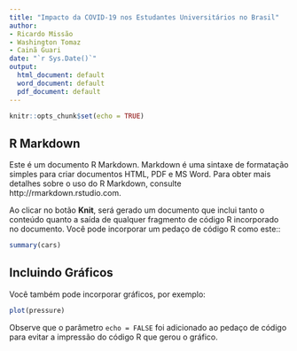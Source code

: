 ```yaml
---
title: "Impacto da COVID-19 nos Estudantes Universitários no Brasil"
author:
- Ricardo Missão
- Washington Tomaz
- Cainã Guari
date: "`r Sys.Date()`"
output:
  html_document: default
  word_document: default
  pdf_document: default
---
```


```r
knitr::opts_chunk$set(echo = TRUE)
```

## R Markdown

Este é um documento R Markdown. Markdown é uma sintaxe de formatação simples para criar documentos HTML, PDF e MS Word. Para obter mais detalhes sobre o uso do R Markdown, consulte http://rmarkdown.rstudio.com.

Ao clicar no botão **Knit**, será gerado um documento que inclui tanto o conteúdo quanto a saída de qualquer fragmento de código R incorporado no documento. Você pode incorporar um pedaço de código R como este::

```r
summary(cars)
```

## Incluindo Gráficos

Você também pode incorporar gráficos, por exemplo:

```r
plot(pressure)
```

Observe que o parâmetro `echo = FALSE` foi adicionado ao pedaço de código para evitar a impressão do código R que gerou o gráfico.
